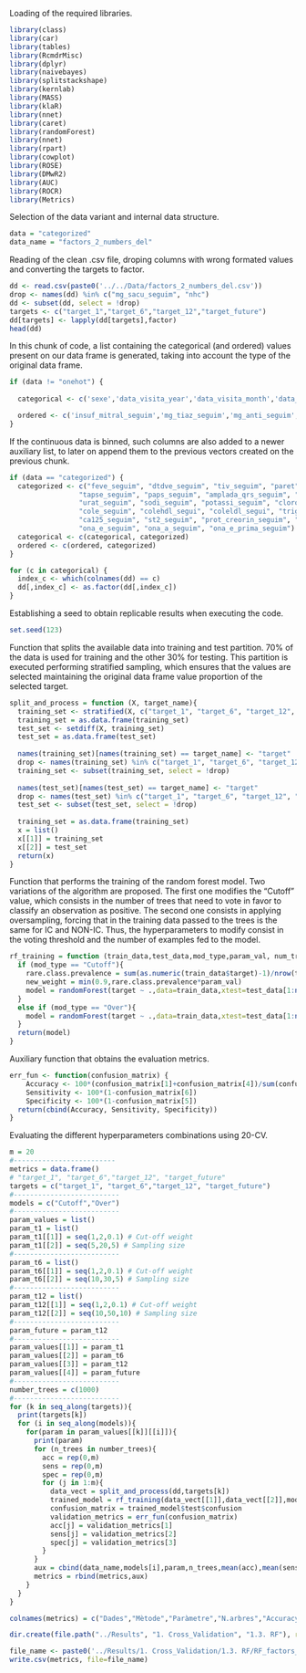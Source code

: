 
Loading of the required libraries.

```r
library(class)
library(car)
library(tables)
library(RcmdrMisc)
library(dplyr)
library(naivebayes)
library(splitstackshape)
library(kernlab)
library(MASS)
library(klaR)
library(nnet)
library(caret)
library(randomForest)
library(nnet)
library(rpart)
library(cowplot)
library(ROSE)
library(DMwR2)
library(AUC)
library(ROCR)
library(Metrics)
```

Selection of the data variant and internal data structure.

```r
data = "categorized"
data_name = "factors_2_numbers_del"
```

Reading of the clean .csv file, droping columns with wrong formated values and converting the targets to factor.

```r
dd <- read.csv(paste0('../../Data/factors_2_numbers_del.csv'))
drop <- names(dd) %in% c("mg_sacu_seguim", "nhc")
dd <- subset(dd, select = !drop)
targets <- c("target_1","target_6","target_12","target_future")
dd[targets] <- lapply(dd[targets],factor)
head(dd)
```

In this chunk of code, a list containing the categorical (and ordered) values present on our data frame is generated, taking into account the type of the original data frame.

```r
if (data != "onehot") { 
  
  categorical <- c('sexe','data_visita_year','data_visita_month','data_visita_week','data_visita_day','procedencia','motiu_derivacio___1','motiu_derivacio___2','motiu_derivacio___3','motiu_derivacio___4','motiu_derivacio___5','motiu_derivacio___6','motiu_derivacio___7','motiu_derivacio___8','etiologia___1','etiologia___2','etiologia___3','etiologia___4','etiologia___5','etiologia___6','etiologia___7','etiologia___8','etiologia___9','etiologia___10','etiologia___11','etiologia___12','etiologia___13','antecedents___1','antecedents___2','antecedents___3','antecedents___4','antecedents___5','antecedents___6','antecedents___7','antecedents___8','antecedents___9','antecedents___10','antecedents___11','antecedents___12','antecedents___21','antecedents___13','antecedents___14','antecedents___15','antecedents___16','antecedents___17','antecedents___20','neoplasia_estat','neoplasia_qt','tipus_iqprevia','insuf_mitral_seguim','ritme_base_seguim','trastorn_conduccio_t_v_1','marca','tto_ev_tipo___1','tto_ev_tipo___2','tto_ev_tipo___3','tto_ev_tipo___4','tto_ev_tipo___5','classe_funcional_seguim','ttm_seguim___8','ttm_seguim___9','ttm_seguim___10','ttm_seguim___11','ttm_seguim___12','ttm_seguim___13','ttm_seguim___14','ttm_seguim___15','ttm_seguim___16','ttm_seguim___17','ttm_seguim___18','ttm_seguim___20','ttm_seguim___21','ttm_seguim___23','ttm_seguim___24','ttm_seguim___25','ttm_seguim___26','ttm_seguim___27','ttm_seguim___28','ttm_seguim___29','ttm_seguim___30','ttm_seguim___33','mg_diur_segui','mg_tiaz_seguim','mg_anti_seguim','mg_ieca_seguim','mg_ara2_seguim','mg_beta_seguim','mg_islgt2_seguim','mg_naco_seguim','estacio_visita','IMC','mg_diur_segui')

  ordered <- c('insuf_mitral_seguim','mg_tiaz_seguim','mg_anti_seguim','mg_ieca_seguim','mg_ara2_seguim','mg_beta_seguim','mg_islgt2_seguim','mg_naco_seguim','IMC','classe_funcional_seguim','mg_diur_segui')
}
```

If the continuous data is binned, such columns are also added to a newer auxiliary list, to later on append them to the previous vectors created on the previous chunk.

```r
if (data == "categorized") { 
  categorized <- c("feve_seguim", "dtdve_seguim", "tiv_seguim", "paret", "auricula_seguim", "temps_desac_seguim", 
                 "tapse_seguim", "paps_seguim", "amplada_qrs_seguim", "hb_seguim", "ferritina_seguim", "sat_transf_seguim", "ha1c_seguim", "creat_seguim", "fge_seguim", 
                 "urat_seguim", "sodi_seguim", "potassi_seguim", "cloro_seguim", "tni_seguim", "probnp_seguim", 
                 "cole_seguim", "colehdl_segui", "coleldl_segui", "trigli_seguim", "prot_seguim", "albu_seguim", 
                 "ca125_seguim", "st2_seguim", "prot_creorin_seguim", "albu_crorin_seguim",
                 "ona_e_seguim", "ona_a_seguim", "ona_e_prima_seguim")
  categorical <- c(categorical, categorized)
  ordered <- c(ordered, categorized)
}
```


```r
for (c in categorical) {
  index_c <- which(colnames(dd) == c)
  dd[,index_c] <- as.factor(dd[,index_c])
}
```

Establishing a seed to obtain replicable results when executing the code.

```r
set.seed(123)
```

Function that splits the available data into training and test partition. 70% of the data is used for training and the other 30% for testing. This partition is executed performing stratified sampling, which ensures that the values are selected maintaining the original data frame value proportion of the selected target.

```r
split_and_process = function (X, target_name){
  training_set <- stratified(X, c("target_1", "target_6", "target_12", "target_future"), 0.7,replace = TRUE)
  training_set = as.data.frame(training_set)
  test_set <- setdiff(X, training_set)
  test_set = as.data.frame(test_set)
  
  names(training_set)[names(training_set) == target_name] <- "target"
  drop <- names(training_set) %in% c("target_1", "target_6", "target_12", "target_future")
  training_set <- subset(training_set, select = !drop)
  
  names(test_set)[names(test_set) == target_name] <- "target"
  drop <- names(test_set) %in% c("target_1", "target_6", "target_12", "target_future")
  test_set <- subset(test_set, select = !drop)
  
  training_set = as.data.frame(training_set)
  x = list()
  x[[1]] = training_set
  x[[2]] = test_set
  return(x)
}
```

Function that performs the training of the random forest model. Two variations of the algorithm are proposed. The first one modifies the "Cutoff" value, which consists in the number of trees that need to vote in favor to classify an observation as positive. The second one consists in applying oversampling, forcing that in the training data passed to the trees is the same for IC and NON-IC. Thus, the hyperparameters to modify consist in the voting threshold and the number of examples fed to the model.

```r
rf_training = function (train_data,test_data,mod_type,param_val, num_trees){
  if (mod_type == "Cutoff"){
    rare.class.prevalence = sum(as.numeric(train_data$target)-1)/nrow(train_data)
    new_weight = min(0.9,rare.class.prevalence*param_val)
    model = randomForest(target ~ .,data=train_data,xtest=test_data[1:ncol(test_data)-1],ytest=test_data$target, ntree=num_trees,cutoff=c("0" = 1-new_weight, "1" = new_weight),keep.forest= TRUE)
  }
  else if (mod_type == "Over"){
    model = randomForest(target ~ .,data=train_data,xtest=test_data[1:ncol(test_data)-1],ytest=test_data$target, ntree=num_trees, sampsize = c("0" = param_val,"1" = param_val),keep.forest= TRUE)
  }
  return(model)
}
```

Auxiliary function that obtains the evaluation metrics.

```r
err_fun <- function(confusion_matrix) {
    Accuracy <- 100*(confusion_matrix[1]+confusion_matrix[4])/sum(confusion_matrix)
    Sensitivity <- 100*(1-confusion_matrix[6])
    Specificity <- 100*(1-confusion_matrix[5])
  return(cbind(Accuracy, Sensitivity, Specificity))
}
```

Evaluating the different hyperparameters combinations using 20-CV.

```r
m = 20
#-------------------------
metrics = data.frame()
# "target_1", "target_6","target_12", "target_future"
targets = c("target_1", "target_6","target_12", "target_future")
#--------------------------
models = c("Cutoff","Over")
#--------------------------
param_values = list()
param_t1 = list()
param_t1[[1]] = seq(1,2,0.1) # Cut-off weight
param_t1[[2]] = seq(5,20,5) # Sampling size 
#--------------------------
param_t6 = list()
param_t6[[1]] = seq(1,2,0.1) # Cut-off weight
param_t6[[2]] = seq(10,30,5) # Sampling size 
#--------------------------
param_t12 = list()
param_t12[[1]] = seq(1,2,0.1) # Cut-off weight
param_t12[[2]] = seq(10,50,10) # Sampling size 
#--------------------------
param_future = param_t12
#--------------------------
param_values[[1]] = param_t1
param_values[[2]] = param_t6
param_values[[3]] = param_t12
param_values[[4]] = param_future
#--------------------------
number_trees = c(1000)
#--------------------------
for (k in seq_along(targets)){
  print(targets[k])
  for (i in seq_along(models)){
    for(param in param_values[[k]][[i]]){
      print(param)
      for (n_trees in number_trees){
        acc = rep(0,m)
        sens = rep(0,m)
        spec = rep(0,m)
        for (j in 1:m){
          data_vect = split_and_process(dd,targets[k])
          trained_model = rf_training(data_vect[[1]],data_vect[[2]],models[i],param,1000)
          confusion_matrix = trained_model$test$confusion
          validation_metrics = err_fun(confusion_matrix)
          acc[j] = validation_metrics[1]
          sens[j] = validation_metrics[2]
          spec[j] = validation_metrics[3]
        }
      }
      aux = cbind(data_name,models[i],param,n_trees,mean(acc),mean(sens),mean(spec),targets[k])
      metrics = rbind(metrics,aux)
    }
  }
}

colnames(metrics) = c("Dades","Mètode","Paràmetre","N.arbres","Accuracy","Sensitivity","Specificity","Target")

dir.create(file.path("../Results", "1. Cross_Validation", "1.3. RF"), recursive = TRUE,showWarnings = FALSE)

file_name <- paste0('../Results/1. Cross_Validation/1.3. RF/RF_factors_2_numbers_del.csv')
write.csv(metrics, file=file_name)
```
